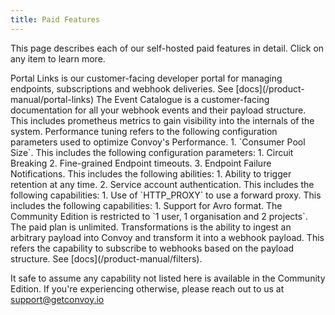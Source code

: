 ```yaml
---
title: Paid Features 
---
```


This page describes each of our self-hosted paid features in detail. Click on any item to learn more.

<AccordionGroup>
  <Accordion title="Portal Links" icon="circle-user">
	Portal Links is our customer-facing developer portal for managing endpoints, subscriptions and webhook deliveries. See [docs](/product-manual/portal-links)
  </Accordion>

  <Accordion title="Events Catalogue" icon="album-collection">
	The Event Catalogue is a customer-facing documentation for all your webhook events and their payload structure. 
  </Accordion>

  <Accordion title="Prometheus Metrics" icon="chart-mixed">
	This includes prometheus metrics to gain visibility into the internals of the system.
  </Accordion>

  <Accordion title="Performance tuning" icon="alien-8bit">
	Performance tuning refers to the following configuration parameters used to optimize Convoy's Performance.
	1. `Consumer Pool Size`. 
  </Accordion>

  <Accordion title="Advanced Endpoint Management" icon="webhook">
	This includes the following configuration parameters:
	1. Circuit Breaking
	2. Fine-grained Endpoint timeouts.
	3. Endpoint Failure Notifications.
  </Accordion>

  <Accordion title="Advanced Webhooks Retention" icon="database">
	This includes the following abilities:
	1. Ability to trigger retention at any time. 
	2. Service account authentication.
  </Accordion>

  <Accordion title="Role-Based Access Controls" icon="lock">
  </Accordion>

  <Accordion title="Static IPs and Forward Proxy Routing" icon="shield-halved">
	This includes the following capabilities:
	1. Use of `HTTP_PROXY` to use a forward proxy.

  </Accordion>

  <Accordion title="Advanced Message Broker Integration" icon="arrow-progress">
	This includes the following capabilities:
	1. Support for Avro format.
  </Accordion>

  <Accordion title="Unlimited Users, Organisations and Projects" icon="users-line">
	The Community Edition is restricted to `1 user, 1 organisation and 2 projects`. The paid plan is unlimited.
  </Accordion>

  <Accordion title="Webhook Transformations with Javascript" icon="js">
	Transformations is the ability to ingest an arbitrary payload into Convoy and transform it into a webhook payload.
  </Accordion>

  <Accordion title="Advanced Webhook Subscription" icon="js">
	This refers the capability to subscribe to webhooks based on the payload structure. See [docs](/product-manual/filters).
  </Accordion>
</AccordionGroup>

It safe to assume any capability not listed here is available in the Community Edition. If you're experiencing otherwise, please reach out to us at support@getconvoy.io
